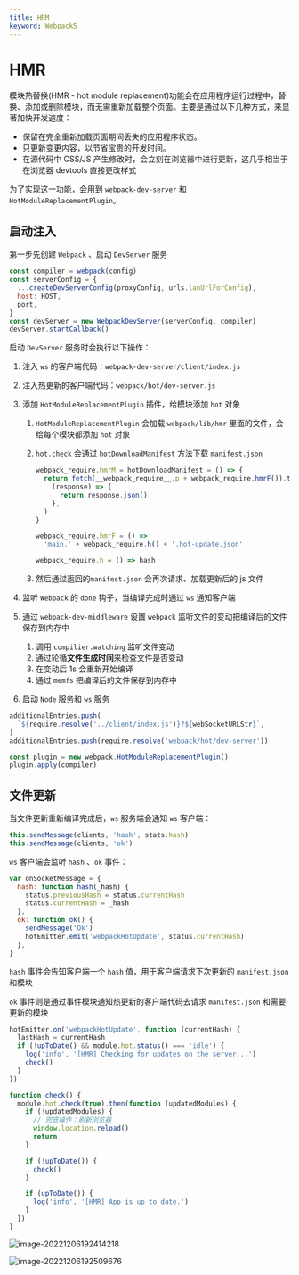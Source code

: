 ```yaml
---
title: HRM
keyword: Webpack5
---
```


# HMR

模块热替换(HMR - hot module replacement)功能会在应用程序运行过程中，替换、添加或删除模块，而无需重新加载整个页面。主要是通过以下几种方式，来显著加快开发速度：

- 保留在完全重新加载页面期间丢失的应用程序状态。
- 只更新变更内容，以节省宝贵的开发时间。
- 在源代码中 CSS/JS 产生修改时，会立刻在浏览器中进行更新，这几乎相当于在浏览器 devtools 直接更改样式

为了实现这一功能，会用到 `webpack-dev-server` 和 `HotModuleReplacementPlugin`。

## 启动注入

第一步先创建 `Webpack` 、启动 `DevServer` 服务

```javascript
const compiler = webpack(config)
const serverConfig = {
  ...createDevServerConfig(proxyConfig, urls.lanUrlForConfig),
  host: HOST,
  port,
}
const devServer = new WebpackDevServer(serverConfig, compiler)
devServer.startCallback()
```

启动 `DevServer` 服务时会执行以下操作：

1. 注入 `ws` 的客户端代码：`webpack-dev-server/client/index.js`

2. 注入热更新的客户端代码：`webpack/hot/dev-server.js`

3. 添加 `HotModuleReplacementPlugin` 插件，给模块添加 `hot` 对象

   1. `HotModuleReplacementPlugin` 会加载 `webpack/lib/hmr` 里面的文件，会给每个模块都添加 `hot` 对象

   2. `hot.check` 会通过 `hotDownloadManifest` 方法下载 `manifest.json`

      ```javascript
      webpack_require.hmrM = hotDownloadManifest = () => {
        return fetch(__webpack_require__.p + webpack_require.hmrF()).then(
          (response) => {
            return response.json()
          },
        )
      }

      webpack_require.hmrF = () =>
        'main.' + webpack_require.h() + '.hot-update.json'

      webpack_require.h = () => hash
      ```

   3. 然后通过返回的`manifest.json` 会再次请求、加载更新后的 js 文件

4. 监听 `Webpack` 的 `done` 钩子，当编译完成时通过 `ws` 通知客户端

5. 通过 `webpack-dev-middleware` 设置 `webpack` 监听文件的变动把编译后的文件保存到内存中

   1. 调用 `compilier.watching` 监听文件变动
   2. 通过轮循**文件生成时间**来检查文件是否变动
   3. 在变动后 1s 会重新开始编译
   4. 通过 `memfs` 把编译后的文件保存到内存中

6. 启动 `Node` 服务和 `ws` 服务

```javascript
additionalEntries.push(
  `${require.resolve('../client/index.js')}?${webSocketURLStr}`,
)
additionalEntries.push(require.resolve('webpack/hot/dev-server'))

const plugin = new webpack.HotModuleReplacementPlugin()
plugin.apply(compiler)
```

## 文件更新

当文件更新重新编译完成后，`ws` 服务端会通知 `ws` 客户端：

```javascript
this.sendMessage(clients, 'hash', stats.hash)
this.sendMessage(clients, 'ok')
```

`ws` 客户端会监听 `hash` 、`ok` 事件：

```javascript
var onSocketMessage = {
  hash: function hash(_hash) {
    status.previousHash = status.currentHash
    status.currentHash = _hash
  },
  ok: function ok() {
    sendMessage('Ok')
    hotEmitter.emit('webpackHotUpdate', status.currentHash)
  },
}
```

`hash` 事件会告知客户端一个 `hash` 值，用于客户端请求下次更新的 `manifest.json` 和模块

`ok` 事件则是通过事件模块通知热更新的客户端代码去请求 `manifest.json` 和需要更新的模块

```javascript
hotEmitter.on('webpackHotUpdate', function (currentHash) {
  lastHash = currentHash
  if (!upToDate() && module.hot.status() === 'idle') {
    log('info', '[HMR] Checking for updates on the server...')
    check()
  }
})

function check() {
  module.hot.check(true).then(function (updatedModules) {
    if (!updatedModules) {
      // 兜底操作：刷新浏览器
      window.location.reload()
      return
    }

    if (!upToDate()) {
      check()
    }

    if (upToDate()) {
      log('info', '[HMR] App is up to date.')
    }
  })
}
```

![image-20221206192414218](http://melon.melon95.cn/images/2022/12/07/image-20221206192414218-4e6f71a1fa191c469f2d2acba88c1fa9.png)

![image-20221206192509676](http://melon.melon95.cn/images/2022/12/07/image-20221206192509676-caac6962494a844992e37d5d3c917102.png)
